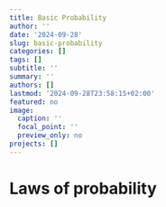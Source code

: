 ```yaml
---
title: Basic Probability
author: ''
date: '2024-09-28'
slug: basic-probability
categories: []
tags: []
subtitle: ''
summary: ''
authors: []
lastmod: '2024-09-28T23:58:15+02:00'
featured: no
image:
  caption: ''
  focal_point: ''
  preview_only: no
projects: []
---
```



# Laws of probability